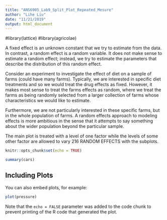 ```yaml
---
title: "ANS6905_Lab9_Split_Plot_Repeated_Mesure"
author: "Lihe Liu"
date: "11/21/2019"
output: html_document
---
```


#library(lattice)
#library(agricolae)

A fixed effect is an unknown constant that we try to estimate from the data. In contrast, a random effect is a random variable. It does not make sense to estimate a random effect; instead, we try to estimate the parameters that describe the distribution of this random effect.

Consider an experiment to investigate the effect of diet on a sample of farms (could have many farms). Typically, we are interested in specific diet treatments and so we would treat the drug effects as fixed. However, it makes most sense to treat the farms effects as random, where we treat the farms as being randomly selected from a larger collection of farms whose characteristics we would like to estimate. 

Furthermore, we are not particularly interested in these specific farms, but in the whole population of farms. A random effects approach to modeling effects is more ambitious in the sense that it attempts to say something about the wider population beyond the particular sample.


The main plot is treated with a level of one factor while the levels of some other factor are allowed to vary 216 RANDOM EFFECTS with the subplots.
```r
knitr::opts_chunk$set(echo = TRUE)
```


```r
summary(cars)
```

## Including Plots

You can also embed plots, for example:

```r
plot(pressure)
```

Note that the `echo = FALSE` parameter was added to the code chunk to prevent printing of the R code that generated the plot.
